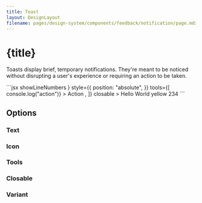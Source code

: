 ```yaml
---
title: Toast
layout: DesignLayout
filename: pages/design-system/components/feedback/notification/page.mdx
---
```



# {title}

Toasts display brief, temporary notifications. They're meant to be noticed without disrupting a user's experience or requiring an action to be taken.


<MainView />


<CodeView>
  <CodeViewItem title="Sapa">
```jsx showLineNumbers
 <Toast
    direction="bottom-right"
    icon={<InfoOutlined />}
    style={{
        position: "absolute",
    }}
    tools={[
        <RoundButton
            outline
            variant="white"
            place="toast"
            onClick={() => console.log("action")}
        >
            Action
        </RoundButton>,
    ]}
    closable
>
    Hello World yellow 234
</Toast>
```
  </CodeViewItem>
</CodeView>

## Options 


### Text
<OptionsView />

### Icon
<IconView />

### Tools
<ToolsView />

### Closable
<ClosableView />

### Variant
<VariantView />

